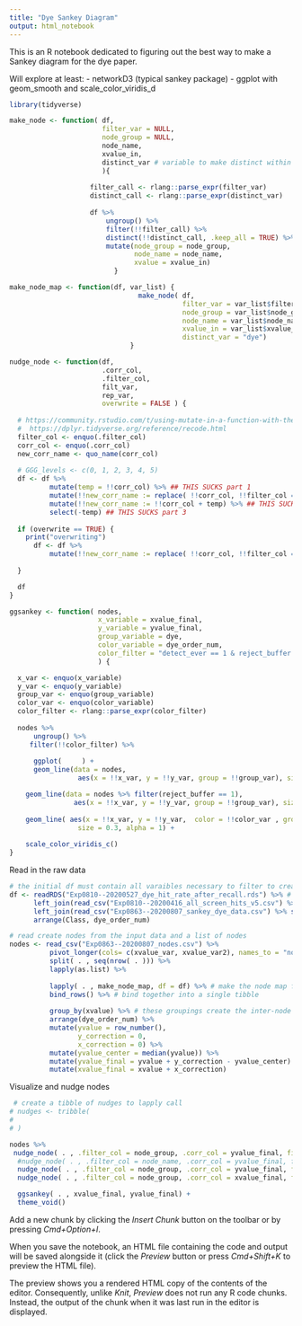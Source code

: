 ```yaml
---
title: "Dye Sankey Diagram"
output: html_notebook
---
```


This is an R notebook dedicated to figuring out the best way to make a Sankey diagram for the dye paper. 

Will explore at least: 
- networkD3 (typical sankey package)
- ggplot with geom_smooth and scale_color_viridis_d 

```r
library(tidyverse)

make_node <- function( df, 
                       filter_var = NULL, 
                       node_group = NULL, 
                       node_name, 
                       xvalue_in, 
                       distinct_var # variable to make distinct within the node (useful if an entity is included in multiple nodes)
                       ){
  
                    filter_call <- rlang::parse_expr(filter_var)
                    distinct_call <- rlang::parse_expr(distinct_var)
                    
                    df %>% 
                        ungroup() %>%
                        filter(!!filter_call) %>%
                        distinct(!!distinct_call, .keep_all = TRUE) %>%
                        mutate(node_group = node_group,
                               node_name = node_name,
                               xvalue = xvalue_in) 
                          }

make_node_map <- function(df, var_list) {
                                make_node( df, 
                                           filter_var = var_list$filter_var, 
                                           node_group = var_list$node_group,
                                           node_name = var_list$node_name, 
                                           xvalue_in = var_list$xvalue_in, 
                                           distinct_var = "dye")
                              }

nudge_node <- function(df, 
                       .corr_col, 
                       .filter_col,  
                       filt_var, 
                       rep_var,
                       overwrite = FALSE ) {
  
  # https://community.rstudio.com/t/using-mutate-in-a-function-with-the-new-colname-as-an-argument/10399/2
  #  https://dplyr.tidyverse.org/reference/recode.html
  filter_col <- enquo(.filter_col)
  corr_col <- enquo(.corr_col)
  new_corr_name <- quo_name(corr_col)
  
  # GGG_levels <- c(0, 1, 2, 3, 4, 5)
  df <- df %>% 
          mutate(temp = !!corr_col) %>% ## THIS SUCKS part 1
          mutate(!!new_corr_name := replace( !!corr_col, !!filter_col == !!filt_var, rep_var)) %>%
          mutate(!!new_corr_name := !!corr_col + temp) %>% ## THIS SUCKS part 2
          select(-temp) ## THIS SUCKS part 3
  
  if (overwrite == TRUE) {
    print("overwriting")
      df <- df %>% 
          mutate(!!new_corr_name := replace( !!corr_col, !!filter_col == !!filt_var, rep_var))
    
  }

  df 
}

ggsankey <- function( nodes, 
                      x_variable = xvalue_final, 
                      y_variable = yvalue_final,
                      group_variable = dye,
                      color_variable = dye_order_num,
                      color_filter = "detect_ever == 1 & reject_buffer != 1"
                      ) {

  x_var <- enquo(x_variable)
  y_var <- enquo(y_variable)
  group_var <- enquo(group_variable)
  color_var <- enquo(color_variable)
  color_filter <- rlang::parse_expr(color_filter)
  
  nodes %>%
      ungroup() %>%
     filter(!!color_filter) %>%
    
      ggplot(     ) + 
      geom_line(data = nodes,
                 aes(x = !!x_var, y = !!y_var, group = !!group_var), size = 0.2, alpha = 0.7, color = "lightgrey") +

    geom_line(data = nodes %>% filter(reject_buffer == 1),
                aes(x = !!x_var, y = !!y_var, group = !!group_var), size = 0.2, alpha = 0.7, color = "darkgrey") +
      
    geom_line( aes(x = !!x_var, y = !!y_var,  color = !!color_var , group = !!group_var), 
                 size = 0.3, alpha = 1) +
    
    scale_color_viridis_c() 
}
```

Read in the raw data
```r
# the initial df must contain all varaibles necessary to filter to create the nodes for the Sankey
df <- readRDS("Exp0810--20200527_dye_hit_rate_after_recall.rds") %>% # dye name, tanimoto order, and and hit rate data
      left_join(read_csv("Exp0810--20200416_all_screen_hits_v5.csv") %>% select(dye, detect_ever, reject_buffer)) %>% # manually curated triage calls
      left_join(read_csv("Exp0863--20200807_sankey_dye_data.csv") %>% select(Class, dye)) %>% # just classes associated with the dye names (A, C, T ...)
      arrange(Class, dye_order_num) 

# read create nodes from the input data and a list of nodes 
nodes <- read_csv("Exp0863--20200807_nodes.csv") %>%
          pivot_longer(cols= c(xvalue_var, xvalue_var2), names_to = "node_end", values_to = "xvalue_in")%>%
          split( . , seq(nrow( . ))) %>%
          lapply(as.list) %>%
  
          lapply( . , make_node_map, df = df) %>% # make the node map for each input node info list
          bind_rows() %>% # bind together into a single tibble
  
          group_by(xvalue) %>% # these groupings create the inter-node order AND quantitative heights
          arrange(dye_order_num) %>%
          mutate(yvalue = row_number(),
                 y_correction = 0,
                 x_correction = 0) %>%
          mutate(yvalue_center = median(yvalue)) %>%
          mutate(yvalue_final = yvalue + y_correction - yvalue_center) %>%
          mutate(xvalue_final = xvalue + x_correction)
```


Visualize and nudge nodes
```r
 # create a tibble of nudges to lapply call 
# nudges <- tribble(
# 
# )

nodes %>%
 nudge_node( . , .filter_col = node_group, .corr_col = yvalue_final, filt_var = "start", rep_var = -500, overwrite  = FALSE) %>% 
  #nudge_node( . , .filter_col = node_name, .corr_col = yvalue_final, filt_var = "add_T", rep_var = 400, overwrite  = FALSE) %>% 
  nudge_node( . , .filter_col = node_group, .corr_col = yvalue_final, filt_var = "tech1", rep_var = 300, overwrite  = FALSE) %>% 
  nudge_node( . , .filter_col = node_group, .corr_col = xvalue_final, filt_var = "tech1", rep_var = 40, overwrite  = FALSE) %>% 

  ggsankey( . , xvalue_final, yvalue_final) + 
  theme_void()

```









Add a new chunk by clicking the *Insert Chunk* button on the toolbar or by pressing *Cmd+Option+I*.

When you save the notebook, an HTML file containing the code and output will be saved alongside it (click the *Preview* button or press *Cmd+Shift+K* to preview the HTML file). 

The preview shows you a rendered HTML copy of the contents of the editor. Consequently, unlike *Knit*, *Preview* does not run any R code chunks. Instead, the output of the chunk when it was last run in the editor is displayed.

